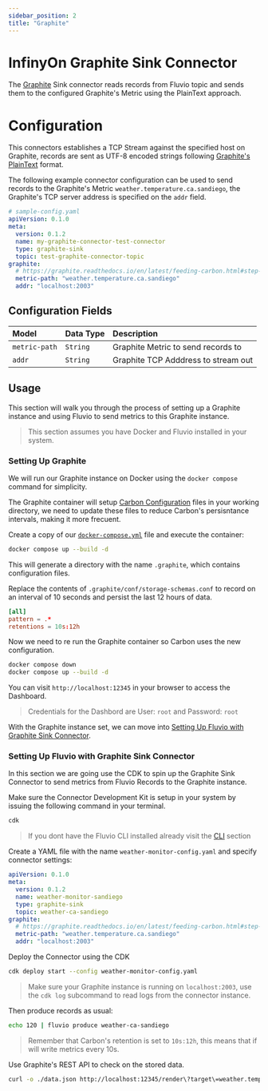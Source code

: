 ```yaml
---
sidebar_position: 2
title: "Graphite"
---
```


# InfinyOn Graphite Sink Connector

The [Graphite][4] Sink connector reads records from Fluvio topic and sends them to
the configured Graphite's Metric using the PlainText approach.

# Configuration

This connectors establishes a TCP Stream against the specified host on Graphite,
records are sent as UTF-8 encoded strings following [Graphite's PlainText][5] format.

The following example connector configuration can be used to send records to
the Graphite's Metric `weather.temperature.ca.sandiego`, the Graphite's TCP
server address is specified on the `addr` field.

```yaml
# sample-config.yaml
apiVersion: 0.1.0
meta:
  version: 0.1.2
  name: my-graphite-connector-test-connector
  type: graphite-sink
  topic: test-graphite-connector-topic
graphite:
  # https://graphite.readthedocs.io/en/latest/feeding-carbon.html#step-1-plan-a-naming-hierarchy
  metric-path: "weather.temperature.ca.sandiego"
  addr: "localhost:2003"
```

## Configuration Fields

| Model           | Data Type | Description                         |
|:----------------|:----------|:------------------------------------|
| `metric-path`   | `String`  | Graphite Metric to send records to  |
| `addr`          | `String`  | Graphite TCP Adddress to stream out |

## Usage

This section will walk you through the process of setting up a Graphite
instance and using Fluvio to send metrics to this Graphite instance.

> This section assumes you have Docker and Fluvio installed in your system.

### Setting Up Graphite

We will run our Graphite instance on Docker using the `docker compose` command
for simplicity.

The Graphite container will setup [Carbon Configuration][6] files in your
working directory, we need to update these files to reduce Carbon's persisntance
intervals, making it more frecuent.

Create a copy of our [`docker-compose.yml`][7] file and execute the container:

```bash
docker compose up --build -d
```

This will generate a directory with the name `.graphite`, which contains
configuration files.

Replace the contents of `.graphite/conf/storage-schemas.conf` to record on an
interval of 10 seconds and persist the last 12 hours of data.

```conf
[all]
pattern = .*
retentions = 10s:12h
```

Now we need to re run the Graphite container so Carbon uses the new
configuration.

```bash
docker compose down
docker compose up --build -d
```

You can visit `http://localhost:12345` in your browser to access the Dashboard.

> Credentials for the Dashbord are User: `root` and Password: `root`

With the Graphite instance set, we can move into [Setting Up Fluvio with Graphite Sink Connector][8].

### Setting Up Fluvio with Graphite Sink Connector

In this section we are going use the CDK to spin up the Graphite Sink Connector
to send metrics from Fluvio Records to the Graphite instance.

Make sure the Connector Development Kit is setup in your system by issuing the following command in your terminal.


```bash
cdk
```

> If you dont have the Fluvio CLI installed already visit the [CLI][2] section

Create a YAML file with the name `weather-monitor-config.yaml` and specify connector settings:


```yaml
apiVersion: 0.1.0
meta:
  version: 0.1.2
  name: weather-monitor-sandiego
  type: graphite-sink
  topic: weather-ca-sandiego
graphite:
  # https://graphite.readthedocs.io/en/latest/feeding-carbon.html#step-1-plan-a-naming-hierarchy
  metric-path: "weather.temperature.ca.sandiego"
  addr: "localhost:2003"
```

Deploy the Connector using the CDK


```bash
cdk deploy start --config weather-monitor-config.yaml
```

> Make sure your Graphite instance is running on `localhost:2003`, use the `cdk log` subcommand to read logs from the connector instance.

Then produce records as usual:


```bash
echo 120 | fluvio produce weather-ca-sandiego
```

> Remember that Carbon's retention is set to `10s:12h`, this means that if will
> write metrics every 10s.

Use Graphite's REST API to check on the stored data.


```bash
curl -o ./data.json http://localhost:12345/render\?target\=weather.temperature.ca.sandiego\&format\=json\&noNullPoints
```


[1]: https://infinyon.cloud/login
[2]: https://www.fluvio.io/cli/
[3]: https://github.com/infinyon/graphite-sink-connector/blob/main/CONTRIBUTING.md
[4]: https://graphiteapp.org/
[5]: https://graphite.readthedocs.io/en/latest/feeding-carbon.html#the-plaintext-protocol
[6]: https://graphite.readthedocs.io/en/latest/config-carbon.html#storage-schemas-conf
[7]: https://github.com/infinyon/graphite-sink-connector/blob/main/docker-compose.yml
[8]: #setting-up-fluvio-with-graphite-sink-connector
